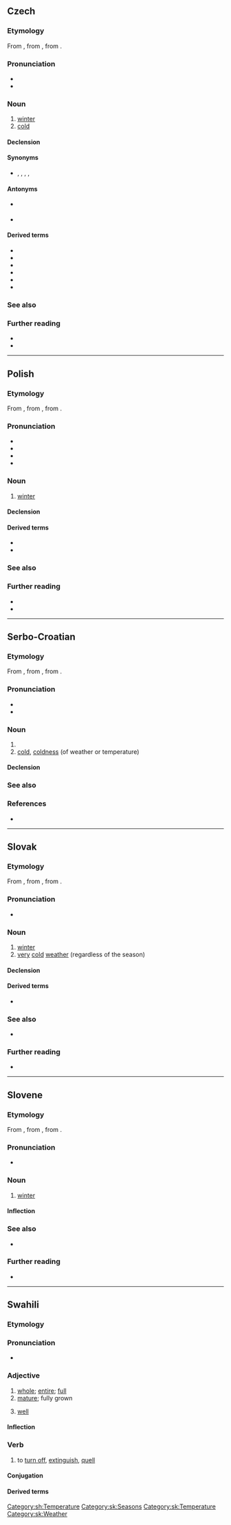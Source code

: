 {{also|Zima|zimą|ziḿă|zim’ă|зіма|зима}}
==Czech==
{{wp|lang=cs}}

===Etymology===
From {{inh|cs|sla-pro|*zima}}, from {{inh|cs|ine-bsl-pro|*źeimā́ˀ}}, from {{der|cs|ine-pro|*ǵʰéyōm}}.

===Pronunciation===
* {{cs-IPA}}
* {{audio|cs|Cs-zima.ogg|audio}}

===Noun===
{{cs-noun|g=f}}

# [[winter]]
# [[cold]]

====Declension====
{{cs-decl-noun-auto|f|zi|m|a}}

====Synonyms====
* {{sense|cold}} {{l|cs|chlad}}, {{l|cs|chladno}}, {{l|cs|kosa}}, {{l|cs|kláda}}, {{l|cs|klendra}}

====Antonyms====
* {{sense|winter}} {{l|cs|léto}}
* {{sense|cold}} {{l|cs|teplo}}

====Derived terms====
* {{l|cs|přezimovat}}
* {{l|cs|zazimovat}}
* {{l|cs|zimnice}}
* {{l|cs|zimní}}
* {{l|cs|zimomřivý}}
* {{l|cs|zima jako v psírně}}

===See also===
{{table:seasons/cs}}

===Further reading===
* {{R:PSJC}}
* {{R:SSJC}}

{{topics|cs|Temperature}}

----

==Polish==
{{wp|lang=pl}}

===Etymology===
From {{inh|pl|sla-pro|*zima}}, from {{inh|pl|ine-bsl-pro|*źeimā́ˀ}}, from {{der|pl|ine-pro|*ǵʰéyōm}}.

===Pronunciation===
* {{pl-IPA}}
* {{audio|pl|pl-zima.ogg|audio}}
* {{hyph|pl|zi|ma}}
* {{rhymes|pl|ima}}

===Noun===
{{pl-noun|f}}

# [[winter]]

====Declension====
{{pl-decl-noun-f}}

====Derived terms====
* {{l|pl|zimowy}}
* {{l|pl|zimny}}

===See also===
{{table:seasons/pl}}

===Further reading===
* {{R:pl:WSJP}}
* {{R:PWN}}

----

==Serbo-Croatian==
{{wp|lang=sh}}

===Etymology===
From {{inh|sh|sla-pro|*zima}}, from {{inh|sh|ine-bsl-pro|*źeimā́ˀ}}, from {{der|sh|ine-pro|*ǵʰéyōm}}.

===Pronunciation===
* {{sh-IPA|zíma}}
* {{hyphenation|sh|zi|ma}}

===Noun===
{{sh-noun|g=f|head=zíma}}

# {{l|en|winter}}
# [[cold]], [[coldness]] (of weather or temperature)

====Declension====
{{sh-decl-noun
|zima|zime
|zime|zima
|zimi|zimama
|zimu|zime
|zimo|zime
|zimi|zimama
|zimom|zimama
}}

===See also===
{{table:seasons/sh}}

===References===
* {{R:sh:HJP|f15lURh7}}

[[Category:sh:Temperature]]

----

==Slovak==
{{wp|lang=sk}}

===Etymology===
From {{inh|sk|sla-pro|*zima}}, from {{inh|sk|ine-bsl-pro|*źeimā́ˀ}}, from {{der|sk|ine-pro|*ǵʰéyōm}}.

===Pronunciation===
* {{sk-IPA}}

===Noun===
{{sk-noun|g=f|gen=zimy|pl=zimy|genpl=zím|decl=žena}}

# [[winter]]
# [[very]] [[cold]] [[weather]] (regardless of the season)

====Declension====
{{sk-decl-noun|zima|zimy|zime|zimu|zime|zimou|zimy|zím|zimám|zimy|zimách|zimami}}

====Derived terms====
* {{l|sk|zimný}}

===See also===
* {{list:seasons/sk}}

===Further reading===
* {{R:SDK}}

[[Category:sk:Seasons]]
[[Category:sk:Temperature]]
[[Category:sk:Weather]]

----

==Slovene==
{{wp|lang=sl}}

===Etymology===
From {{inh|sl|sla-pro|*zima}}, from {{inh|sl|ine-bsl-pro|*źeimā́ˀ}}, from {{der|sl|ine-pro|*ǵʰéyōm}}.

===Pronunciation===
* {{sl-IPA|zíma}}

===Noun===
{{sl-noun|zíma|f}}

# [[winter]]

====Inflection====
{{sl-decl-noun-f|zím}}

===See also===
* {{list:seasons/sl}}

===Further reading===
* {{R:sl:Fran}}

{{c|sl|Seasons}}

----

==Swahili==

===Etymology===
{{rfe|sw}}

===Pronunciation===
* {{audio|sw|Sw-ke-zima.flac|Audio (Kenya)}}

===Adjective===
{{sw-adj}}

# [[whole]]; [[entire]]; [[full]]
# [[mature]]; fully grown
# {{lb|sw|in greetings}} [[well]]
#: {{ux|sw|U '''mzima'''|Are you '''well'''?|inline=1}}

====Inflection====
{{sw-decl}}

===Verb===
{{sw-verb}}

# to [[turn off]], [[extinguish]], [[quell]]

====Conjugation====
{{sw-conj}}

====Derived terms====
{{sw-der|pass=zimwa|appl=zimia|appl-g=to [[faint]]|stat=zimika|stat-g=to [[go out]]|caus=zimisha}}